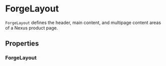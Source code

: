 
<Meta of={ForgeLayoutStories} />

# ForgeLayout

`ForgeLayout` defines the header, main content, and multipage content areas of a Nexus product page.

<Canvas of={ForgeLayoutStories.StandardContent} />

## Properties

### ForgeLayout

<ArgTypes of={ForgeLayout} />
